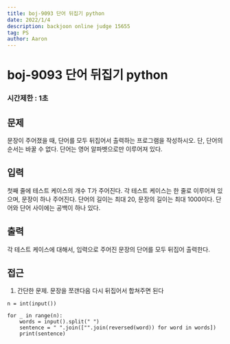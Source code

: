 ```yaml
---
title: boj-9093 단어 뒤집기 python
date: 2022/1/4
description: backjoon online judge 15655
tag: PS
author: Aaron
---
```


# boj-9093 단어 뒤집기 python

### 시간제한 : 1초

## 문제
문장이 주어졌을 때, 단어를 모두 뒤집어서 출력하는 프로그램을 작성하시오. 단, 단어의 순서는 바꿀 수 없다. 단어는 영어 알파벳으로만 이루어져 있다.

## 입력
첫째 줄에 테스트 케이스의 개수 T가 주어진다. 각 테스트 케이스는 한 줄로 이루어져 있으며, 문장이 하나 주어진다. 단어의 길이는 최대 20, 문장의 길이는 최대 1000이다. 단어와 단어 사이에는 공백이 하나 있다.

## 출력
각 테스트 케이스에 대해서, 입력으로 주어진 문장의 단어를 모두 뒤집어 출력한다.

## 접근
1. 간단한 문제. 문장을 쪼갠다음 다시 뒤집어서 합쳐주면 된다
```
n = int(input())

for _ in range(n):
    words = input().split(" ")
    sentence = " ".join(["".join(reversed(word)) for word in words])
    print(sentence)
```
